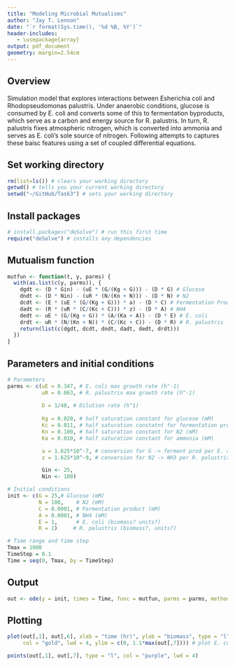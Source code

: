 ```yaml
---
title: "Modeling Microbial Mutualisms"
author: "Jay T. Lennon"
date: "`r format(Sys.time(), '%d %B, %Y')`"
header-includes:
   - \usepackage{array}
output: pdf_document
geometry: margin=2.54cm
---
```


## Overview
Simulation model that explores interactions between Esherichia coli and Rhodopseudomonas palustris. Under anaerobic conditions, glucose is consumed by E. coli and converts some of this to fermentation byproducts, which serve as a carbon and energy source for R. palustris. In turn, R. palustris fixes atmospheric nitrogen, which is converted into ammonia and serves as E. coli's sole source of nitrogen. Following attempts to captures these baisc features using a set of coupled differential equations. 

## Set working directory
```r
rm(list=ls()) # clears your working directory
getwd() # tells you your current working directory
setwd("~/GitHub/Task3") # sets your working directory
```

## Install packages
```r
# install.packages("deSolve") # run this first time
require("deSolve") # installs any dependencies
```

## Mutualism function
```r
mutfun <- function(t, y, parms) {
  with(as.list(c(y, parms)), {
    dgdt <- (D * Gin) - (uE * (G/(Kg + G))) - (D * G) # Glucose
    dndt <- (D * Nin) - (uR * (N/(Kn + N))) - (D * N) # N2
    dcdt <- (E * (uE * (G/(Kg + G))) * a) - (D * C) # Fermentation Product
    dadt <- (R * (uR * (C/(Kc + C))) * z) - (D * A) # NH4
    dedt <- uE * (G/(Kg + G)) * (A/(Ka + A)) - (D * E) # E. coli
    drdt <- uR * (N/(Kn + N)) * (C/(Kc + C)) - (D * R) # R. palustris
    return(list(c(dgdt, dcdt, dndt, dadt, dedt, drdt)))
  })
}
```

## Parameters and initial conditions
```r
# Parameters
parms <- c(uE = 0.347, # E. coli max growth rate (h^-1)
           uR = 0.063, # R. palustrix max growth rate (h^-1)
           
           D = 1/48, # Dilution rate (h^1)
           
           Kg = 0.020, # half saturation constant for glucose (mM)
           Kc = 0.011, # half saturation constatnt for fermentation product (mM)
           Kn = 0.100, # half saturation constant for N2 (mM)
           Ka = 0.010, # half saturation constant for ammonia (mM)

           a = 1.625*10^-7, # conversion for G -> ferment prod per E. coli
           z = 1.625*10^-9, # conversion for N2 -> NH3 per R. palustris

           Gin <- 25,
           Nin <- 100)           

# Initial conditions
init <- c(G = 25,# Glucose (mM)
          N = 100,    # N2 (mM)
          C = 0.0001, # Fermentation product (mM)
          A = 0.0001, # NH4 (mM)
          E = 1,      # E. coli (biomass? units?)
          R = 1)     # R. palustris (biomass?, units?)

# Time range and time step
Tmax = 1000
TimeStep = 0.1
Time = seq(0, Tmax, by = TimeStep)
```

## Output
```r
out <- ode(y = init, times = Time, func = mutfun, parms = parms, method = "rk4")
```

## Plotting
```r
plot(out[,1], out[,6], xlab = "time (hr)", ylab = "biomass", type = "l", las = 1, 
     col = "gold", lwd = 4, ylim = c(0, 1.1*max(out[,7]))) # plot E. coli biomass

points(out[,1], out[,7], type = "l", col = "purple", lwd = 4)
```